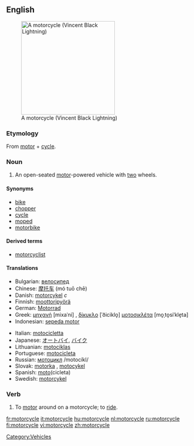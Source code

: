 ==English==
[[Image:VINCENT_Black_Lightning.jpg|thumb|right|250px|A motorcycle (Vincent Black Lightning)]]

===Etymology===
From [[motor]] + [[cycle]].

===Noun===
{{en-noun}}

# An open-seated [[motor]]-powered vehicle with [[two]] wheels.

====Synonyms====
*[[bike]]
*[[chopper]]
*[[cycle]]
*[[moped]]
*[[motorbike]]

====Derived terms====
*[[motorcyclist]]

====Translations====
{{top}}
*Bulgarian: [[велосипед]] {{m}}
*Chinese: [[摩托车]] (mó tuō chē)
*Danish: [[motorcykel]] ''c''
*Finnish: [[moottoripyörä]]
*German: [[Motorrad]] {{n}}
*Greek: [[μηχανή]] [mixaˈni] {{f}}, [[δίκυκλο]] [ˈðiciklo̞] {{n}} [[μοτοσικλέτα]] [mo̞ˌto̞siˈkle̞ta] {{f}}
*Indonesian: [[sepeda motor]]
{{mid}}
*Italian: [[motocicletta]] {{f}}
*Japanese: [[オートバイ]], [[バイク]]
*Lithuanian: [[motociklas]] {{m}}
*Portuguese: [[motocicleta]] {{f}}
*Russian: [[мотоцикл]] /motocíkl/ {{m}}
*Slovak: [[motorka#Slovak|motorka]] {{f}}, [[motocykel#Slovak|motocykel]] {{m}}
*Spanish: [[moto]](cicleta) {{f}}
*Swedish: [[motorcykel]] {{c}}
{{bottom}}

[[Category:Vehicles]]
===Verb===
{{en-verb|motorcycl|ing}}

# To [[motor]] around on a motorcycle; to [[ride]].

[[fr:motorcycle]]
[[it:motorcycle]]
[[hu:motorcycle]]
[[nl:motorcycle]]
[[ru:motorcycle]]
[[fi:motorcycle]]
[[vi:motorcycle]]
[[zh:motorcycle]]